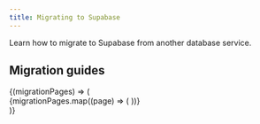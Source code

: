 ```yaml
---
title: Migrating to Supabase
---
```


Learn how to migrate to Supabase from another database service.

## Migration guides

<NavData data="migrationPages">
  {(migrationPages) => (
    <div className="grid grid-cols-[repeat(auto-fit,minmax(200px,1fr))] gap-6 mb-6 not-prose">
      {migrationPages.map((page) => (
        <Link href={`${page.url}`} key={page.url} passHref>
          <GlassPanel
            icon={page.icon}
            title={page.name}
            hasLightIcon={page.hasLightIcon}
            background={false}
            className="[&>div]:p-4"
          />
        </Link>
      ))}
    </div>
  )}
</NavData>
